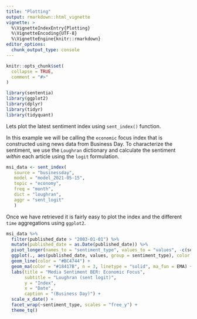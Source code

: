 ```yaml
---
title: "Plotting"
output: rmarkdown::html_vignette
vignette: >
  %\VignetteIndexEntry{Plotting}
  %\VignetteEncoding{UTF-8}
  %\VignetteEngine{knitr::rmarkdown}
editor_options: 
  chunk_output_type: console
---
```


```r
knitr::opts_chunk$set(
  collapse = TRUE,
  comment = "#>"
)
```

```r
library(sententia)
library(ggplot2)
library(dplyr)
library(tidyr)
library(tidyquant)
```

Lets plot the latest sentiment index using `sent_index()` function. 

In this example we will be calling the `economic` focus index that is constructed using news data from Business Day. To characterize the sentiment, we use the `Loughran` dictionary and calculate the sentiment *within* each article using the `logit` formulation.

```r
msi_data <- sent_index(
   source = "businessday",
   model = "model_2021-05-15",
   topic = "economy",
   freq = "month",
   dict = "loughran",
   aggr = "sent_logit"
   )
```

Once we have retrieved it is fairly easy to plot the index and the different `time` aggregations using `ggplot2`.

```r
msi_data %>% 
  filter(published_date > "2003-01-01") %>% 
  mutate(published_date = as.Date(published_date)) %>% 
  pivot_longer(names_to = "sentiment_type", values_to = "values", -c(source:aggr_type)) %>% 
  ggplot(., aes(published_date, values, group = sentiment_type), color = 1) +
  geom_line(color = "#BC4744") +
  geom_ma(color = "#18417B", n = 3, linetype = "solid", ma_fun = EMA) +
  labs(title = "Media Sentiment BER: Economic Focus", 
       subtitle = "Loughran (sent logit)",
       y = "Index", 
       x = "Date", 
       caption = "(Business Day)") + 
  scale_x_date() +
  facet_wrap(~sentiment_type, scales = "free_y") +
  theme_tq()
```


